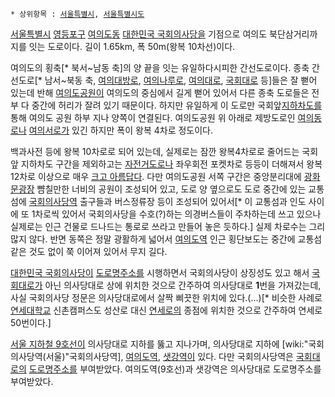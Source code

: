  * 상위항목 : [[서울특별시]], [[서울특별시도]]

{{{+1 議事堂大路 / Uisadang-daero }}}

[[서울특별시]] [[영등포구]] [[여의도]]동 [[대한민국 국회의사당]]을 기점으로 여의도 북단삼거리까지를 잇는 도로이다. 길이 1.65km, 폭 50m(왕복 10차선)이다.

여의도의 횡축[* 북서~남동 축]의 양 끝을 잇는 유일하다시피한 간선도로이다. 종축 간선도로[* 남서~북동 축, [[여의대방로]], [[여의나루로]], [[여의대로]], [[국회대로]] 등]들은 잘 뻗어 있는데 반해 [[여의도공원]]이 여의도의 중심에서 길게 뻗어 있어서 다른 종축 도로들은 전부 다 중간에 허리가 잘려 있기 때문이다. 하지만 유일하게 이 도로만 국회앞[[지하차도]]를 통해 여의도 공원 하부 지나 양쪽이 연결된다. 여의도공원 위 아래로 제방도로인 [[여의동로]]나 [[여의서로]]가 있긴 하지만 폭이 왕복 4차로 정도이다.

백과사전 등에 왕복 10차로로 되어 있는데, 실제로는 잠깐 왕복4차로로 줄어드는 국회앞 지하차도 구간을 제외하고는 [[자전거/도로|자전거도로]]나 좌우회전 포켓차로 등등이 더해져서 왕복 12차로 이상으로 매우 [[크고 아름답다]]. 다만 여의도공원 서쪽 구간은 중앙분리대에 [[광화문광장]] 뺨칠만한 너비의 공원이 조성되어 있고, 도로 양 옆으로도 도로 중간에 있는 교통섬에 [[국회의사당역]] 출구들과 버스정류장 등이 조성되어 있어서[* 이 교통섬과 인도 사이에 또 1차로씩 있어서 국회의사당을 수호(?)하는 의경버스들이 주차하는데 쓰고 있으나 실제로는 인근 건물로 드나드는 통로로 쓰라고 만들어 놓은 듯하다.]  실제 차로수는 그리 많지 않다. 반면 동쪽은 정말 광활하게 넓어서 [[여의도역]] 인근 횡단보도는 중간에 교통섬 같은 것도 없이 쭉 이어져 있어서 무지 길다.

[[대한민국 국회의사당]]이 [[도로명주소]]를 시행하면서 국회의사당이 상징성도 있고 해서 [[국회대로]]가 아닌 의사당대로 상에 위치한 것으로 간주하여 의사당대로 '''1'''번을 가져갔는데, 사실 국회의사당 정문은 의사당대로에서 살짝 삐끗한 위치에 있다.(...)[* 비슷한 사례로 [[연세대학교]] 신촌캠퍼스도 성산로 대신 [[연세로]]의 종점에 위치한 것으로 간주하여 연세로 50번이다.]

[[서울 지하철 9호선]]이 의사당대로 지하를 뚫고 지나가며, 의사당대로 지하에 [wiki:"국회의사당역(서울)"국회의사당역], [[여의도역]], [[샛강역]]이 있다. 다만 국회의사당역은 [[국회대로]]의 [[도로명주소]]를 부여받았다. 여의도역(9호선)과 샛강역은 의사당대로 도로명주소를 부여받았다.
